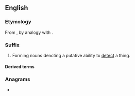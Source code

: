 {{also|dar|Dar|DAR|dár|dâr|dǻr|dar-|Appendix:Variations of "dar"}}
==English==

===Etymology===
From {{m|en|radar}}, by analogy with {{m|en|gaydar}}.

===Suffix===
{{en-suffix}}

# {{lb|en|usually|humorous}} Forming nouns denoting a putative ability to [[detect]] a thing.

====Derived terms====
{{suffixsee|en}}

===Anagrams===
* {{anagrams|en|a=adr|'ard|-ard|ADR|ARD|Ard|DRA|Dra|RAD|RDA|ard|rad|rad.}}